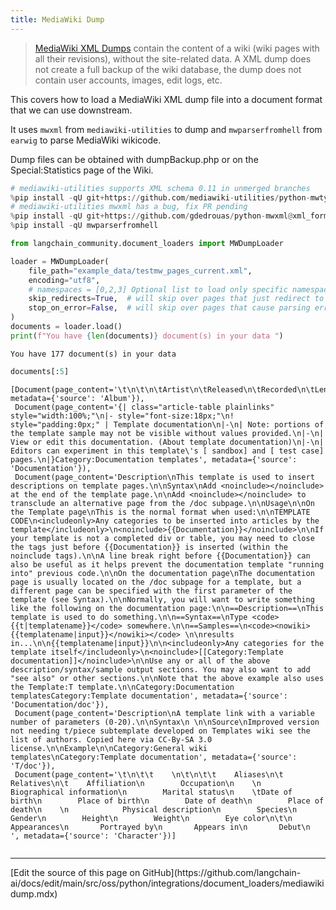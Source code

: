 ```yaml
---
title: MediaWiki Dump
---
```


>[MediaWiki XML Dumps](https://www.mediawiki.org/wiki/Manual:Importing_XML_dumps) contain the content of a wiki (wiki pages with all their revisions), without the site-related data. A XML dump does not create a full backup of the wiki database, the dump does not contain user accounts, images, edit logs, etc.

This covers how to load a MediaWiki XML dump file into a document format that we can use downstream.

It uses `mwxml` from `mediawiki-utilities` to dump and `mwparserfromhell` from `earwig` to parse MediaWiki wikicode.

Dump files can be obtained with dumpBackup.php or on the Special:Statistics page of the Wiki.

```python
# mediawiki-utilities supports XML schema 0.11 in unmerged branches
%pip install -qU git+https://github.com/mediawiki-utilities/python-mwtypes@updates_schema_0.11
# mediawiki-utilities mwxml has a bug, fix PR pending
%pip install -qU git+https://github.com/gdedrouas/python-mwxml@xml_format_0.11
%pip install -qU mwparserfromhell
```

```python
from langchain_community.document_loaders import MWDumpLoader
```

```python
loader = MWDumpLoader(
    file_path="example_data/testmw_pages_current.xml",
    encoding="utf8",
    # namespaces = [0,2,3] Optional list to load only specific namespaces. Loads all namespaces by default.
    skip_redirects=True,  # will skip over pages that just redirect to other pages (or not if False)
    stop_on_error=False,  # will skip over pages that cause parsing errors (or not if False)
)
documents = loader.load()
print(f"You have {len(documents)} document(s) in your data ")
```

```output
You have 177 document(s) in your data
```

```python
documents[:5]
```

```output
[Document(page_content='\t\n\t\n\tArtist\n\tReleased\n\tRecorded\n\tLength\n\tLabel\n\tProducer', metadata={'source': 'Album'}),
 Document(page_content='{| class="article-table plainlinks" style="width:100%;"\n|- style="font-size:18px;"\n! style="padding:0px;" | Template documentation\n|-\n| Note: portions of the template sample may not be visible without values provided.\n|-\n| View or edit this documentation. (About template documentation)\n|-\n| Editors can experiment in this template\'s [ sandbox] and [ test case] pages.\n|}Category:Documentation templates', metadata={'source': 'Documentation'}),
 Document(page_content='Description\nThis template is used to insert descriptions on template pages.\n\nSyntax\nAdd <noinclude></noinclude> at the end of the template page.\n\nAdd <noinclude></noinclude> to transclude an alternative page from the /doc subpage.\n\nUsage\n\nOn the Template page\nThis is the normal format when used:\n\nTEMPLATE CODE\n<includeonly>Any categories to be inserted into articles by the template</includeonly>\n<noinclude>{{Documentation}}</noinclude>\n\nIf your template is not a completed div or table, you may need to close the tags just before {{Documentation}} is inserted (within the noinclude tags).\n\nA line break right before {{Documentation}} can also be useful as it helps prevent the documentation template "running into" previous code.\n\nOn the documentation page\nThe documentation page is usually located on the /doc subpage for a template, but a different page can be specified with the first parameter of the template (see Syntax).\n\nNormally, you will want to write something like the following on the documentation page:\n\n==Description==\nThis template is used to do something.\n\n==Syntax==\nType <code>{{t|templatename}}</code> somewhere.\n\n==Samples==\n<code><nowiki>{{templatename|input}}</nowiki></code> \n\nresults in...\n\n{{templatename|input}}\n\n<includeonly>Any categories for the template itself</includeonly>\n<noinclude>[[Category:Template documentation]]</noinclude>\n\nUse any or all of the above description/syntax/sample output sections. You may also want to add "see also" or other sections.\n\nNote that the above example also uses the Template:T template.\n\nCategory:Documentation templatesCategory:Template documentation', metadata={'source': 'Documentation/doc'}),
 Document(page_content='Description\nA template link with a variable number of parameters (0-20).\n\nSyntax\n \n\nSource\nImproved version not needing t/piece subtemplate developed on Templates wiki see the list of authors. Copied here via CC-By-SA 3.0 license.\n\nExample\n\nCategory:General wiki templates\nCategory:Template documentation', metadata={'source': 'T/doc'}),
 Document(page_content='\t\n\t\t    \n\t\n\t\t    Aliases\n\t    Relatives\n\t    Affiliation\n        Occupation\n    \n            Biographical information\n        Marital status\n    \tDate of birth\n        Place of birth\n        Date of death\n        Place of death\n    \n            Physical description\n        Species\n        Gender\n        Height\n        Weight\n        Eye color\n\t\n           Appearances\n       Portrayed by\n       Appears in\n       Debut\n    ', metadata={'source': 'Character'})]
```

```python

```

---

<Callout icon="pen-to-square" iconType="regular">
  [Edit the source of this page on GitHub](https://github.com/langchain-ai/docs/edit/main/src/oss/python/integrations/document_loaders/mediawikidump.mdx)
</Callout>
